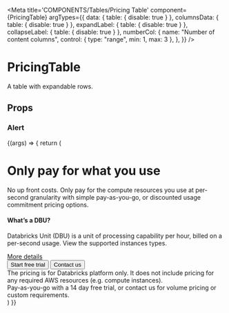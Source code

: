 
<Meta
  title='COMPONENTS/Tables/Pricing Table'
  component={PricingTable}
  argTypes={{
    data: { table: { disable: true } },
    columnsData: { table: { disable: true } },
    expandLabel: { table: { disable: true } },
    collapseLabel: { table: { disable: true } },
    numberCol: {
      name: "Number of content columns",
      control: { type: "range", min: 1, max: 3 },
    },
  }}
/>

# PricingTable

A table with expandable rows.

## Props

<Props of={PricingTable} />

### Alert

<Preview>
  <Story name='Pricing Table' args={{ numberCol: 3 }}>
    {(args) => {
      return (
        <Wrapper>
          <h1 className='mb-4 md:mb-1 md:w-8/12'>Only pay for what you use</h1>
          <p className='b2 mb-5 md:mb-4 md:w-8/12'>
            No up front costs. Only pay for the compute resources you use at
            per-second granularity with simple pay-as-you-go, or discounted usage
            commitment pricing options.
          </p>
          <PricingTable
            columnsData={columns.slice(0, args.numberCol + 1)}
            data={data}
          />
          <h4 className='mt-5 mb-2.5 md:mt-4 md:w-8/12'>What’s a DBU?</h4>
          <p className='mb-4 md:mb-2.5 md:w-8/12'>
            Databricks Unit (DBU) is a unit of processing capability per hour, billed
            on a per-second usage. View the supported instances types.
          </p>
          <a href='/' className='arrow-icon'>
            More details
          </a>
          <div className='mt-5 mb-4 flex flex-col items-start gap-2.5 md:flex-row md:gap-4'>
            <Button as={Link} variant='primary' to={"/"}>
              Start free trial
            </Button>
            <Button as={Link} variant='secondary' to={"/"}>
              Contact us
            </Button>
          </div>
          <Grid columns={3} className='b5 text-gray-text'>
            <div>
              The pricing is for Databricks platform only. It does not include
              pricing for any required AWS resources (e.g. compute instances).
            </div>
            <div>
              Pay-as-you-go with a 14 day free trial, or contact us for volume
              pricing or custom requirements.
            </div>
          </Grid>
        </Wrapper>
      )
    }}
  </Story>
</Preview>
